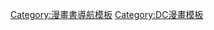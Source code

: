 {{NavboxV2
| name = DC漫畫電視劇
| title = [[DC漫畫改編電視劇列表|DC漫畫電視劇]]
| state = {{{state|autocollapse}}}
| listclass = hlist

| group1  = 電視劇
| list1-border = child
| list1-type = vertical
 | list1-group1 = 現正播映
 | list1-list1-border = child
 | list1-list1-type = vertical
  | list1-list1-group1 = [[CW電視網|The CW]]
  | list1-list1-list1  =
*[[闪电侠 (2014年电视剧)|閃電俠]]（2014–）
*[[我是殭屍 (電視劇)|我是殭屍]]（2015–）
*[[明日傳奇]]（2016–）
*[[蝙蝠女俠 (電視劇)|蝙蝠女俠]]（2019–）
*[[超人與露易絲]]（2021–）
*[[逐星女 (電視劇)|逐星女]]（2021–；轉自DC Universe）
*[[娜歐米 (電視劇)|娜歐米]]（2022–）
  | list1-list1-group2 = [[福斯廣播公司|FOX]]
  | list1-list1-list2  =
  | list1-list1-group3 = [[AMC (電視頻道)|AMC]]
  | list1-list1-list3  =
*[[傳教士 (電視劇)|傳教士]]（2016–）
  | list1-list1-group4 = [[Syfy]]
  | list1-list1-list4  =
*[[氪星 (电视剧)|氪星]]（2018–）
  | list1-list1-group5 = {{Le|WGN America}}
  | list1-list1-list5  =
  | list1-list1-group7 = [[DC Universe (串流媒體)|DC Universe]]
  | list1-list1-list7 =
*[[泰坦 (電視劇)|泰坦]]（2018–）
*[[末日巡邏隊 (電視劇)|末日巡邏隊]]（2019–）
  | list1-list1-group8 = [[亞馬遜影片]]
  | list1-list1-list8 =
* [[黑袍糾察隊 (電視劇)|黑袍糾察隊]]（2019–）
  | list1-list1-group9 = {{Le|Epix}}
  | list1-list1-list9 =
*[[潘尼沃斯 (電視劇)|潘尼沃斯]]（2019–）
  | list1-list1-group10 = [[Netflix]]
  | list1-list1-list10 =
*[[Sweet Tooth：鹿角男孩]]（2021）
  | list1-list1-group11 = [[HBO Max]]
  | list1-list1-list11  =
*[[和平使者 (電視劇)|和平使者]]（2022–）

 | list1-group2 = 過去系列
 | list1-list2-border = child
 | list1-list2-type = vertical
 | list1-list2-evenodd = swap
  | list1-list2-group1 = [[廣播聯賣]]
  | list1-list2-list1  =
*{{Link-en|超人歷險記 (電視劇)|Adventures of Superman (TV series)|超人歷險記}}（1952–1958）
*{{Link-en|少年超人 (電視劇)|Superboy (TV series)|少年超人}}（1988–1992）
  | list1-list2-group2 = [[美國廣播公司|ABC]]
  | list1-list2-list2  =
*[[蝙蝠俠 (電視劇)|蝙蝠俠]]（1966–1968）
*[[神奇女郎 (電視劇)|神奇女郎]]（1975–1977；轉往CBS）
*{{Link-en|替身標靶 (1992年電視劇)|Human Target (1992 TV series)|替身標靶}}（1992）
*{{Link-en|露易絲與克拉克：超人的新冒險|Lois & Clark: The New Adventures of Superman}}（1993–1997）
  | list1-list2-group3 = [[CBS (電視網)|CBS]]
  | list1-list2-list3  =
*{{Link-en|沙贊！ (電視劇)|Shazam! (TV series)|沙贊！}}（1974–1976）
*[[神奇女郎 (電視劇)|神奇女郎]]（1977–1979；轉自ABC）
*[[閃電俠 (1990年電視劇)|閃電俠]]（1990–1991）
*[[女超人 (電視劇)|女超人]]（2015–2016；轉往The CW）
  | list1-list2-group4 = [[USA電視台|USA]]
  | list1-list2-list4  =
*{{Link-en|沼澤異形 (電視劇)|Swamp Thing: The Series|沼澤異形}}（1990–1993）
  | list1-list2-group5 = [[WB電視網|The WB]]
  | list1-list2-list5  =
*[[天堂獵鷹]]（2002–2003）
*[[超人前传|超人前傳]]（2001–2006；轉往The CW）
  | list1-list2-group6 = [[CW電視網|The CW]]
  | list1-list2-list6  =
*[[超人前传|超人前傳]]（2006–2011；轉自The WB）
*[[綠箭俠 (電視劇)|綠箭俠]]（2012–2020）
*[[女超人 (電視劇)|女超人]]（2016–2021；轉自CBS）
*[[黑閃電 (電視劇)|黑閃電]]（2018–2021）
  | list1-list2-group7 = [[福斯廣播公司|FOX]]
  | list1-list2-list7  =
*[[替身標靶]]（2010–2011）
*[[路西法 (電視劇)|路西法]]（2016–2018；轉往Netflix）
*[[哥譚鎮 (電視劇)|-{zh-hans:哥谭镇;zh-tw:萬惡高譚市;zh-hk:葛咸城;}-]]（2014–2019）
  | list1-list2-group8 = [[全國廣播公司|NBC]]
  | list1-list2-list8  =
*[[康斯坦汀：驅魔神探 (電視劇)|康斯坦汀：驅魔神探]]（2014–2015）
*[[無能為力 (電視劇)|無能為力]]（2017）
  | list1-list2-group9 = [[DC Universe (串流媒體)|DC Universe]]
  | list1-list2-list9 =
*[[沼澤異形 (2019年電視劇)|沼澤異形]]（2019）
*[[逐星女 (電視劇)|逐星女]]（2020；轉往The CW）
  | list1-list2-group10 = [[HBO]]
  | list1-list2-list10  =
*[[守護者 (電視劇)|守護者]]（2019）
  | list1-list2-group11 = [[Netflix]]
  | list1-list2-list11 =
*[[路西法 (電視劇)|路西法]]（2019–2021；轉自FOX）

 | list1-group3 = 即將推出
 | list1-list3  =
*[[睡魔 (電視劇)|睡魔]]（待定）

| group2 = 電視電影
| list2 =
*[[神奇女侠 (1974年电视电影)|神力女超人]]
*[[神奇女郎 (電視劇)|新裝神力女超人]]
*[[美國正義聯盟 (電視電影)|美國正義聯盟]]

| group3 = 未獲預訂試播集
| list3 =
*[[神力狗的冒險]]
*[[小小超人大探险]]
*{{Link-en|全球頻率|Global Frequency}}
*[[水行俠 (試播集)|水行俠]]
*[[神奇女侠 (2011年試播集)|神奇女俠]]
*{{Link-en|Scalped|Scalped (TV pilot)}}

| group4 = 電視特別節目
| list4 =
*{{Link-en|那是鳥…那是飛機…那是超人|It's a Bird...It's a Plane...It's Superman}}
*{{Link-en|超級英雄的傳奇|Legends of the Superheroes}}

| group5 = 另見
| list5 =
*[[綠箭宇宙]]

}}<noinclude>
{{Collapsible option}}
[[Category:漫畫書導航模板]]
[[Category:DC漫畫模板]]

</noinclude>